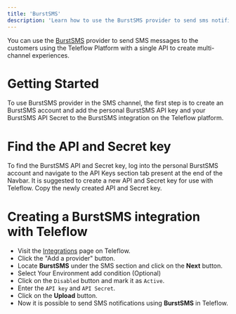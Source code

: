 ```yaml
---
title: 'BurstSMS'
description: 'Learn how to use the BurstSMS provider to send sms notifications using Teleflow'
---
```


You can use the [BurstSMS](https://burstsms.com/) provider to send SMS messages to the customers using the Teleflow Platform with a single API to create multi-channel experiences.

# Getting Started

To use BurstSMS provider in the SMS channel, the first step is to create an BurstSMS account and add the personal BurstSMS API key and your BurstSMS API Secret to the BurstSMS integration on the Teleflow platform.

# Find the API and Secret key

To find the BurstSMS API and Secret key, log into the personal BurstSMS account and navigate to the API Keys section tab present at the end of the Navbar. It is suggested to create a new API and Secret key for use with Teleflow. Copy the newly created API and Secret key.

# Creating a BurstSMS integration with Teleflow

- Visit the [Integrations](https://web.teleflow.khulnasoft.com/integrations?utm_campaign=docs-sms-burstsms) page on Teleflow.
- Click the "Add a provider" button.
- Locate **BurstSMS** under the SMS section and click on the **Next** button.
- Select Your Environment add condition (Optional)
- Click on the `Disabled` button and mark it as `Active`.
- Enter the `API key` and `API Secret`.
- Click on the **Upload** button.
- Now it is possible to send SMS notifications using **BurstSMS** in Teleflow.